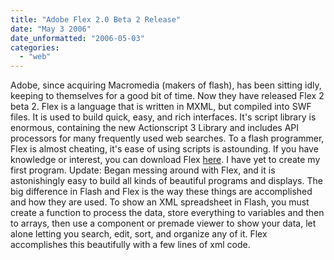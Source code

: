 ```yaml
---
title: "Adobe Flex 2.0 Beta 2 Release"
date: "May 3 2006"
date_unformatted: "2006-05-03"
categories: 
  - "web"
---
```


Adobe, since acquiring Macromedia (makers of flash), has been sitting idly, keeping to themselves for a good bit of time. Now they have released Flex 2 beta 2. Flex is a language that is written in MXML, but compiled into SWF files. It is used to build quick, easy, and rich interfaces. It's script library is enormous, containing the new Actionscript 3 Library and includes API processors for many frequently used web searches. To a flash programmer, Flex is almost cheating, it's ease of using scripts is astounding. If you have knowledge or interest, you can download Flex [here](http://labs.adobe.com). I have yet to create my first program. Update: Began messing around with Flex, and it is astonishingly easy to build all kinds of beautiful programs and displays. The big difference in Flash and Flex is the way these things are accomplished and how they are used. To show an XML spreadsheet in Flash, you must create a function to process the data, store everything to variables and then to arrays, then use a component or premade viewer to show your data, let alone letting you search, edit, sort, and organize any of it. Flex accomplishes this beautifully with a few lines of xml code.

